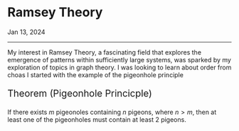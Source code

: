 <h1 class=post>Ramsey Theory</h1>
<span class='meta'>Jan 13, 2024</span>
<hr/>


My interest in Ramsey Theory, a fascinating field that explores the emergence of patterns within sufficiently large systems, was sparked by my exploration of topics in graph theory.
I was looking to learn about order from choas I started with the example of the pigeonhole principle 

<p style="font-size: 1.5em">Theorem (Pigeonhole Princicple)</p>

If there exists $m$ pigeonoles containing $n$ pigeons, where $n > m$, then at least one of the pigeonholes must contain at least 2 pigeons.